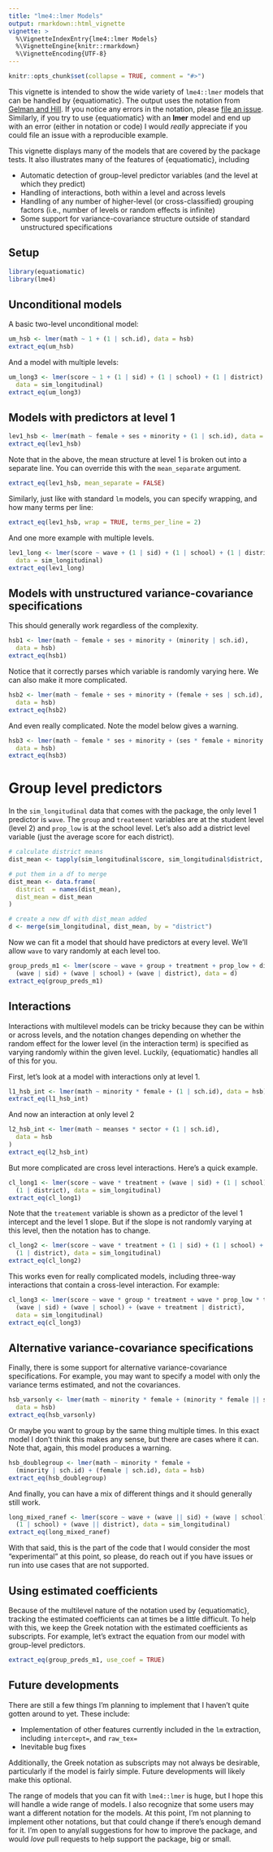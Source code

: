 ```yaml
---
title: "lme4::lmer Models"
output: rmarkdown::html_vignette
vignette: >
  %\VignetteIndexEntry{lme4::lmer Models}
  %\VignetteEngine{knitr::rmarkdown}
  %\VignetteEncoding{UTF-8}
---
```


```r
knitr::opts_chunk$set(collapse = TRUE, comment = "#>")
```

This vignette is intended to show the wide variety of `lme4::lmer` models that can be handled by {equatiomatic}. The output uses the notation from [Gelman and Hill](
https://doi.org/10.1017/CBO9780511790942). If you notice any errors in the notation, please [file an issue](https://github.com/datalorax/equatiomatic/issues). Similarly, if you try to use {equatiomatic} with an **lmer** model and end up with an error (either in notation or code) I would *really* appreciate if you could file an issue with a reproducible example.

This vignette displays many of the models that are covered by the package tests. It also illustrates many of the features of {equatiomatic}, including

* Automatic detection of group-level predictor variables (and the level at which they predict)
* Handling of interactions, both within a level and across levels
* Handling of any number of higher-level (or cross-classified) grouping factors (i.e., number of levels or random effects is infinite)
* Some support for variance-covariance structure outside of standard unstructured specifications

## Setup
```r
library(equatiomatic)
library(lme4)
```

## Unconditional models

A basic two-level unconditional model:

```r
um_hsb <- lmer(math ~ 1 + (1 | sch.id), data = hsb)
extract_eq(um_hsb)
```

And a model with multiple levels:

```r
um_long3 <- lmer(score ~ 1 + (1 | sid) + (1 | school) + (1 | district),
  data = sim_longitudinal)
extract_eq(um_long3)
```

## Models with predictors at level 1
```r
lev1_hsb <- lmer(math ~ female + ses + minority + (1 | sch.id), data = hsb)
extract_eq(lev1_hsb)
```

Note that in the above, the mean structure at level 1 is broken out into a separate line. You can override this with the `mean_separate` argument.

```r
extract_eq(lev1_hsb, mean_separate = FALSE)
```

Similarly, just like with standard `lm` models, you can specify wrapping, and how many terms per line:

```r
extract_eq(lev1_hsb, wrap = TRUE, terms_per_line = 2)
```

And one more example with multiple levels.

```r
lev1_long <- lmer(score ~ wave + (1 | sid) + (1 | school) + (1 | district),
  data = sim_longitudinal)
extract_eq(lev1_long)
```

## Models with unstructured variance-covariance specifications

This should generally work regardless of the complexity.

```r
hsb1 <- lmer(math ~ female + ses + minority + (minority | sch.id),
  data = hsb)
extract_eq(hsb1)
```

Notice that it correctly parses which variable is randomly varying here. We can also make it more complicated.

```r
hsb2 <- lmer(math ~ female + ses + minority + (female + ses | sch.id),
  data = hsb)
extract_eq(hsb2)
```

And even really complicated. Note the model below gives a warning.

```r
hsb3 <- lmer(math ~ female * ses + minority + (ses * female + minority | sch.id),
  data = hsb)
extract_eq(hsb3)
```

# Group level predictors

In the `sim_longitudinal` data that comes with the package, the only level 1 predictor is `wave`. The `group` and `treatement` variables are at the student level (level 2) and `prop_low` is at the school level. Let's also add a district level variable (just the average score for each district).

```r
# calculate district means
dist_mean <- tapply(sim_longitudinal$score, sim_longitudinal$district, mean)

# put them in a df to merge
dist_mean <- data.frame(
  district  = names(dist_mean),
  dist_mean = dist_mean
)

# create a new df with dist_mean added
d <- merge(sim_longitudinal, dist_mean, by = "district")
```

Now we can fit a model that should have predictors at every level. We'll allow `wave` to vary randomly at each level too.

```r
group_preds_m1 <- lmer(score ~ wave + group + treatment + prop_low + dist_mean +
  (wave | sid) + (wave | school) + (wave | district), data = d)
extract_eq(group_preds_m1)
```

## Interactions

Interactions with multilevel models can be tricky because they can be within or across levels, and the notation changes depending on whether the random effect for the lower level (in the interaction term) is specified as varying randomly within the given level. Luckily, {equatiomatic} handles all of this for you.

First, let's look at a model with interactions only at level 1.

```r
l1_hsb_int <- lmer(math ~ minority * female + (1 | sch.id), data = hsb)
extract_eq(l1_hsb_int)
```

And now an interaction at only level 2

```r
l2_hsb_int <- lmer(math ~ meanses * sector + (1 | sch.id),
  data = hsb
)
extract_eq(l2_hsb_int)
```

But more complicated are cross level interactions. Here's a quick example.

```r
cl_long1 <- lmer(score ~ wave * treatment + (wave | sid) + (1 | school) +
  (1 | district), data = sim_longitudinal)
extract_eq(cl_long1)
```

Note that the `treatement` variable is shown as a predictor of the level 1 intercept and the level 1 slope. But if the slope is not randomly varying at this level, then the notation has to change.

```r
cl_long2 <- lmer(score ~ wave * treatment + (1 | sid) + (1 | school) +
  (1 | district), data = sim_longitudinal)
extract_eq(cl_long2)
```

This works even for really complicated models, including three-way interactions that contain a cross-level interaction. For example:

```r
cl_long3 <- lmer(score ~ wave * group * treatment + wave * prop_low * treatment +
  (wave | sid) + (wave | school) + (wave + treatment | district),
  data = sim_longitudinal)
extract_eq(cl_long3)
```

## Alternative variance-covariance specifications

Finally, there is some support for alternative variance-covariance specifications. For example, you may want to specify a model with only the variance terms estimated, and not the covariances.

```r
hsb_varsonly <- lmer(math ~ minority * female + (minority * female || sch.id),
  data = hsb)
extract_eq(hsb_varsonly)
```

Or maybe you want to group by the same thing multiple times. In this exact model I don't think this makes any sense, but there are cases where it can. Note that, again, this model produces a warning.

```r
hsb_doublegroup <- lmer(math ~ minority * female +
  (minority | sch.id) + (female | sch.id), data = hsb)
extract_eq(hsb_doublegroup)
```

And finally, you can have a mix of different things and it should generally still work.

```r
long_mixed_ranef <- lmer(score ~ wave + (wave || sid) + (wave | school) +
  (1 | school) + (wave || district), data = sim_longitudinal)
extract_eq(long_mixed_ranef)
```

With that said, this is the part of the code that I would consider the most "experimental" at this point, so please, do reach out if you have issues or run into use cases that are not supported.

## Using estimated coefficients 

Because of the multilevel nature of the notation used by {equatiomatic}, tracking the estimated coefficients can at times be a little difficult. To help with this, we keep the Greek notation with the estimated coefficients as subscripts. For example, let's extract the equation from our model with group-level predictors.

```r
extract_eq(group_preds_m1, use_coef = TRUE)
```

## Future developments

There are still a few things I'm planning to implement that I haven't quite gotten around to yet. These include:

* Implementation of other features currently included in the `lm` extraction, including `intercept=`, and `raw_tex=` 
* Inevitable bug fixes

Additionally, the Greek notation as subscripts may not always be desirable, particularly if the model is fairly simple. Future developments will likely make this optional.

The range of models that you can fit with `lme4::lmer` is huge, but I hope this will handle a wide range of models. I also recognize that some users may want a different notation for the models. At this point, I'm not planning to implement other notations, but that could change if there's enough demand for it. I'm open to any/all suggestions for how to improve the package, and would *love* pull requests to help support the package, big or small.
